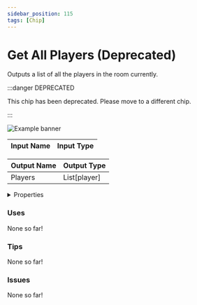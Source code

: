 ```yaml
---
sidebar_position: 115
tags: [Chip]
---
```


# Get All Players (Deprecated)

Outputs a list of all the players in the room currently.

:::danger DEPRECATED

This chip has been deprecated. Please move to a different chip.

:::

![Example banner](./assets/09b0bf5b-95df-474b-b81a-4e8e2c78ed0a.svg)

| Input Name | Input Type |
|-----------|-----------|

| Output Name | Output Type |
|-----------|-----------|
| Players | List[player] |


<details>
  <summary>Properties</summary>
  <div>
    <div>
    <table>
      <thead>
        <tr>
          <th>Is beta required?</th>
          <th>❌</th>
        </tr>
        <tr>
          <th>Is this chip a trolling risk?</th>
          <th>❌</th>
        </tr>
        <tr>
          <th>Chip UUPD</th>
          <th>._uuid</th>
        </tr>
      </thead>
    </table>
    </div>
  </div>
</details>

### Uses

None so far!

### Tips

None so far!

### Issues

None so far!